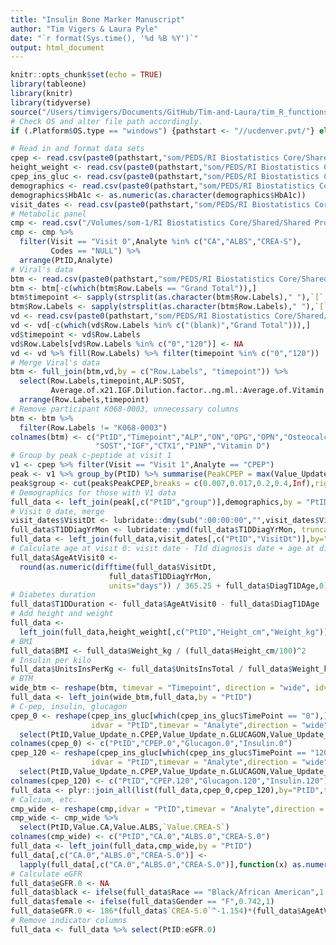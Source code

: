 ```yaml
---
title: "Insulin Bone Marker Manuscript"
author: "Tim Vigers & Laura Pyle"
date: "`r format(Sys.time(), '%d %B %Y')`"
output: html_document
---
```


```r
knitr::opts_chunk$set(echo = TRUE)
library(tableone)
library(knitr)
library(tidyverse)
source("/Users/timvigers/Documents/GitHub/Tim-and-Laura/tim_R_functions.R")
# Check OS and alter file path accordingly.
if (.Platform$OS.type == "windows") {pathstart <- "//ucdenver.pvt/"} else if (.Platform$OS.type == "unix"){pathstart <- "/Volumes/"}
```

```r
# Read in and format data sets
cpep <- read.csv(paste0(pathstart,"som/PEDS/RI Biostatistics Core/Shared/Shared Projects/Laura/BDC/Projects/Viral Shah/Insulin bone marker/Manuscript/Data_Cleaned/cpeptide_mmtt_and_gpa.csv"))
height_weight <- read.csv(paste0(pathstart,"som/PEDS/RI Biostatistics Core/Shared/Shared Projects/Laura/BDC/Projects/Viral Shah/Insulin bone marker/Manuscript/Data_Cleaned/kphysexamrechealth_subset.csv"))
cpep_ins_gluc <- read.csv(paste0(pathstart,"som/PEDS/RI Biostatistics Core/Shared/Shared Projects/Laura/BDC/Projects/Viral Shah/Insulin bone marker/Manuscript/Data_Cleaned/ksampleresults_subset.csv"))
demographics <- read.csv(paste0(pathstart,"som/PEDS/RI Biostatistics Core/Shared/Shared Projects/Laura/BDC/Projects/Viral Shah/Insulin bone marker/Manuscript/Data_Cleaned/kvisit0screening_subset.csv"))
demographics$HbA1c <- as.numeric(as.character(demographics$HbA1c))
visit_dates <- read.csv(paste0(pathstart,"som/PEDS/RI Biostatistics Core/Shared/Shared Projects/Laura/BDC/Projects/Viral Shah/Insulin bone marker/Manuscript/Data_Cleaned/kvisitinfo_subset.csv"))
# Metabolic panel
cmp <- read.csv("/Volumes/som-1/RI Biostatistics Core/Shared/Shared Projects/Laura/BDC/Projects/Viral Shah/Insulin bone marker/Manuscript/Data_Cleaned/KSampleResults.csv") 
cmp <- cmp %>% 
  filter(Visit == "Visit 0",Analyte %in% c("CA","ALBS","CREA-S"),
         Codes == "NULL") %>%
  arrange(PtID,Analyte)
# Viral's data
btm <- read.csv(paste0(pathstart,"som/PEDS/RI Biostatistics Core/Shared/Shared Projects/Laura/BDC/Projects/Viral Shah/Insulin bone marker/Manuscript/Data_Cleaned/MSD BTM.csv"))
btm <- btm[-c(which(btm$Row.Labels == "Grand Total")),]
btm$timepoint <- sapply(strsplit(as.character(btm$Row.Labels)," "),`[`, 2)
btm$Row.Labels <- sapply(strsplit(as.character(btm$Row.Labels)," "),`[`, 1)
vd <- read.csv(paste0(pathstart,"som/PEDS/RI Biostatistics Core/Shared/Shared Projects/Laura/BDC/Projects/Viral Shah/Insulin bone marker/Manuscript/Data_Cleaned/VD, P1NP, CTX.csv"),na.strings = c("NA","#DIV/0!"))
vd <- vd[-c(which(vd$Row.Labels %in% c("(blank)","Grand Total"))),]
vd$timepoint <- vd$Row.Labels
vd$Row.Labels[vd$Row.Labels %in% c("0","120")] <- NA
vd <- vd %>% fill(Row.Labels) %>% filter(timepoint %in% c("0","120"))
# Merge Viral's data
btm <- full_join(btm,vd,by = c("Row.Labels", "timepoint")) %>%
  select(Row.Labels,timepoint,ALP:SOST,
         Average.of.x21.IGF.Dilution.factor..ng.ml.:Average.of.Vitamin.D.Average) %>%
  arrange(Row.Labels,timepoint)
# Remove participant K068-0003, unnecessary columns
btm <- btm %>%
  filter(Row.Labels != "K068-0003")
colnames(btm) <- c("PtID","Timepoint","ALP","ON","OPG","OPN","Osteocalcin",
                   "SOST","IGF","CTX1","P1NP","Vitamin D")
# Group by peak c-peptide at visit 1
v1 <- cpep %>% filter(Visit == "Visit 1",Analyte == "CPEP")
peak <- v1 %>% group_by(PtID) %>% summarise(PeakCPEP = max(Value_Update_n,na.rm = T))
peak$group <- cut(peak$PeakCPEP,breaks = c(0.007,0.017,0.2,0.4,Inf),right = F,labels = c("Negative","Low","Medium","High"))
# Demographics for those with V1 data
full_data <- left_join(peak[,c("PtID","group")],demographics,by = "PtID")
# Visit 0 date, merge
visit_dates$VisitDt <- lubridate::dmy(sub(":00:00:00","",visit_dates$VisitDt))
full_data$T1DDiagYrMon <- lubridate::ymd(full_data$T1DDiagYrMon, truncated = 1)
full_data <- left_join(full_data,visit_dates[,c("PtID","VisitDt")],by="PtID")
# Calculate age at visit 0: visit date - T1d diagnosis date + age at diagnosis
full_data$AgeAtVisit0 <- 
  round(as.numeric(difftime(full_data$VisitDt,
                      full_data$T1DDiagYrMon,
                      units="days")) / 365.25 + full_data$DiagT1DAge,0)
# Diabetes duration
full_data$T1DDuration <- full_data$AgeAtVisit0 - full_data$DiagT1DAge
# Add height and weight
full_data <- 
  left_join(full_data,height_weight[,c("PtID","Height_cm","Weight_kg")],by = "PtID")
# BMI
full_data$BMI <- full_data$Weight_kg / (full_data$Height_cm/100)^2
# Insulin per kilo
full_data$UnitsInsPerKg <- full_data$UnitsInsTotal / full_data$Weight_kg
# BTM
wide_btm <- reshape(btm, timevar = "Timepoint", direction = "wide", idvar = "PtID")
full_data <- left_join(wide_btm,full_data,by = "PtID")
# C-pep, insulin, glucagon
cpep_0 <- reshape(cpep_ins_gluc[which(cpep_ins_gluc$TimePoint == "0"),],
                  idvar = "PtID",timevar = "Analyte",direction = "wide") %>%
  select(PtID,Value_Update_n.CPEP,Value_Update_n.GLUCAGON,Value_Update_n.INS_TOSOH)
colnames(cpep_0) <- c("PtID","CPEP.0","Glucagon.0","Insulin.0")
cpep_120 <- reshape(cpep_ins_gluc[which(cpep_ins_gluc$TimePoint == "120"),],
                  idvar = "PtID",timevar = "Analyte",direction = "wide") %>%
  select(PtID,Value_Update_n.CPEP,Value_Update_n.GLUCAGON,Value_Update_n.INS_TOSOH)
colnames(cpep_120) <- c("PtID","CPEP.120","Glucagon.120","Insulin.120")
full_data <- plyr::join_all(list(full_data,cpep_0,cpep_120),by="PtID",type="left")
# Calcium, etc.
cmp_wide <- reshape(cmp,idvar = "PtID",timevar = "Analyte",direction = "wide")
cmp_wide <- cmp_wide %>% 
  select(PtID,Value.CA,Value.ALBS,`Value.CREA-S`)
colnames(cmp_wide) <- c("PtID","CA.0","ALBS.0","CREA-S.0")
full_data <- left_join(full_data,cmp_wide,by = "PtID")
full_data[,c("CA.0","ALBS.0","CREA-S.0")] <- 
  lapply(full_data[,c("CA.0","ALBS.0","CREA-S.0")],function(x) as.numeric(as.character(x)))
# Calculate eGFR
full_data$eGFR.0 <- NA
full_data$black <- ifelse(full_data$Race == "Black/African American",1.212,1)
full_data$female <- ifelse(full_data$Gender == "F",0.742,1)
full_data$eGFR.0 <- 186*(full_data$`CREA-S.0`^-1.154)*(full_data$AgeAtVisit0^-0.203)*full_data$black*full_data$female
# Remove indicator columns
full_data <- full_data %>% select(PtID:eGFR.0)
```